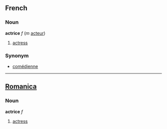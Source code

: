 ==French==
===Noun===
'''actrice''' ''f'' (''m'' [[acteur]])

# [[actress]]

===Synonym===
*[[comédienne]]

----

==[[Romanica]]==
===Noun===
'''actrice''' ''f''

#[[actress]]
